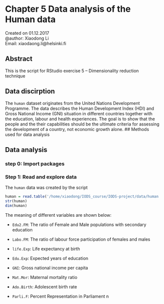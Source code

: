 # Chapter 5 Data analysis of the Human data
Created on 01.12.2017  
@author: Xiaodong Li  
Email: xiaodaong.li@helsinki.fi  

## Abstract  

This is the script for RStudio exercise 5 -- Dimensionality reduction technique   

## Data discirption  
The `human` dataset originates from the United Nations Development Programme. The data describes the Human Development Index (HDI) and Gross National Income (GNI) situation in different countries together with the education, labour and health experiences. The goal is to show that the people and the their capabilities should be the ultimate criteria for assessing the development of a country, not economic growth alone. 
## Methods used for data analysis  

## Data analysis

### step 0: Import packages  

### Step 1: Read and explore data  
The `human` data was created by the script 
```r
human = read.table('/home/xiaodong/IODS_course/IODS-project/data/human.txt',sep='\t',header = TRUE)
str(human)
dim(human)
```

The meaning of different variables are shown below:  

* `Edu2.FM`: The ratio of Female and Male populations with secondary education  

* `Labo.FM`: The ratio of labour force participation of females and males  

* `life.Exp`: Life expectancy at birth  

* `Edu.Exp`: Expected years of education  

* `GNI`: Gross national income per capita  

* `Mat.Mor`: Maternal mortality ratio  

* `Ado.Birth`: Adolescent birth rate  

* `Parli.F`: Percent Representation in Parliament n  






